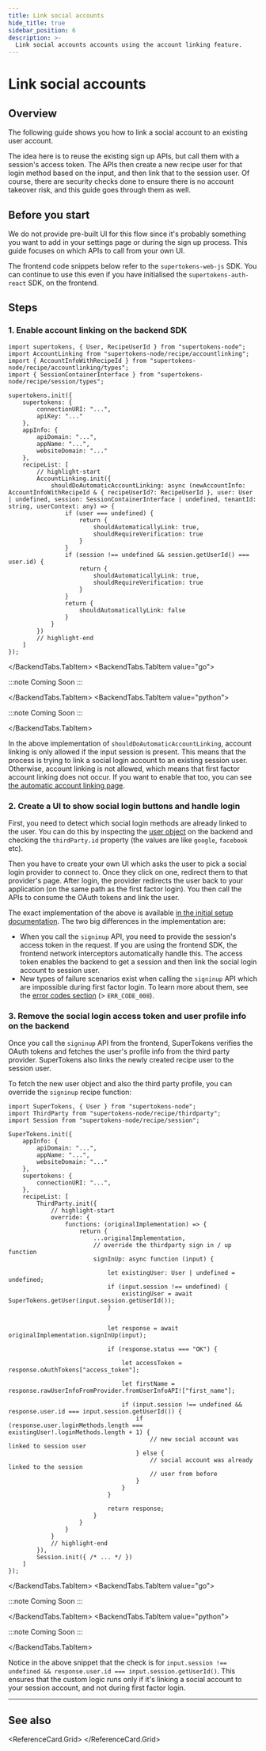 ```yaml
---
title: Link social accounts
hide_title: true
sidebar_position: 6
description: >-
  Link social accounts accounts using the account linking feature.
---
```



# Link social accounts

## Overview

The following guide shows you how to link a social account to an existing user account.

The idea here is to reuse the existing sign up APIs, but call them with a session's access token.
The APIs then create a new recipe user for that login method based on the input, and then link that to the session user.
Of course, there are security checks done to ensure there is no account takeover risk, and this guide goes through them as well.


## Before you start

<PaidFeatureCallout />

We do not provide pre-built UI for this flow since it's probably something you want to add in your settings page or during the sign up process. This guide focuses on which APIs to call from your own UI.

The frontend code snippets below refer to the `supertokens-web-js` SDK. You can continue to use this even if you have initialised the `supertokens-auth-react` SDK, on the frontend. 



## Steps

### 1. Enable account linking on the backend SDK

<BackendTabs>
<BackendTabs.TabItem value="nodejs">

```tsx
import supertokens, { User, RecipeUserId } from "supertokens-node";
import AccountLinking from "supertokens-node/recipe/accountlinking";
import { AccountInfoWithRecipeId } from "supertokens-node/recipe/accountlinking/types";
import { SessionContainerInterface } from "supertokens-node/recipe/session/types";

supertokens.init({
    supertokens: {
        connectionURI: "...",
        apiKey: "..."
    },
    appInfo: {
        apiDomain: "...",
        appName: "...",
        websiteDomain: "..."
    },
    recipeList: [
        // highlight-start
        AccountLinking.init({
            shouldDoAutomaticAccountLinking: async (newAccountInfo: AccountInfoWithRecipeId & { recipeUserId?: RecipeUserId }, user: User | undefined, session: SessionContainerInterface | undefined, tenantId: string, userContext: any) => {
                if (user === undefined) {
                    return {
                        shouldAutomaticallyLink: true,
                        shouldRequireVerification: true
                    }
                }
                if (session !== undefined && session.getUserId() === user.id) {
                    return {
                        shouldAutomaticallyLink: true,
                        shouldRequireVerification: true
                    }
                }
                return {
                    shouldAutomaticallyLink: false
                }
            }
        })
        // highlight-end
    ]
});
```

</BackendTabs.TabItem>
<BackendTabs.TabItem value="go">

:::note
Coming Soon
:::

</BackendTabs.TabItem>
<BackendTabs.TabItem value="python">

:::note
Coming Soon
:::

</BackendTabs.TabItem>
</BackendTabs>

In the above implementation of `shouldDoAutomaticAccountLinking`, account linking is only allowed if the input session is present. This means that the process is trying to link a social login account to an existing session user. Otherwise, account linking is not allowed, which means that first factor account linking does not occur. If you want to enable that too, you can see [the automatic account linking page](./automatic-account-linking).

### 2. Create a UI to show social login buttons and handle login

First, you need to detect which social login methods are already linked to the user. You can do this by inspecting the [user object](/docs/references/backend-sdks/user-object) on the backend and checking the `thirdParty.id` property (the values are like `google`, `facebook` etc).

Then you have to create your own UI which asks the user to pick a social login provider to connect to. Once they click on one, redirect them to that provider's page. After login, the provider redirects the user back to your application (on the same path as the first factor login). You then call the APIs to consume the OAuth tokens and link the user.

The exact implementation of the above is available [in the initial setup documentation](/docs/authentication/social/initial-setup). The two big differences in the implementation are:
- When you call the `signinup` API, you need to provide the session's access token in the request. If you are using the frontend SDK, the frontend network interceptors automatically handle this. The access token enables the backend to get a session and then link the social login account to session user.
- New types of failure scenarios exist when calling the `signinup` API which are impossible during first factor login. To learn more about them, see the [error codes section](./automatic-account-linking#err_code_001) (> `ERR_CODE_008`).

### 3. Remove the social login access token and user profile info on the backend

Once you call the `signinup` API from the frontend, SuperTokens verifies the OAuth tokens and fetches the user's profile info from the third party provider. SuperTokens also links the newly created recipe user to the session user.

To fetch the new user object and also the third party profile, you can override the `signinup` recipe function:

<BackendTabs>
<BackendTabs.TabItem value="nodejs">

```tsx
import SuperTokens, { User } from "supertokens-node";
import ThirdParty from "supertokens-node/recipe/thirdparty";
import Session from "supertokens-node/recipe/session";

SuperTokens.init({
    appInfo: {
        apiDomain: "...",
        appName: "...",
        websiteDomain: "..."
    },
    supertokens: {
        connectionURI: "...",
    },
    recipeList: [
        ThirdParty.init({
            // highlight-start
            override: {
                functions: (originalImplementation) => {
                    return {
                        ...originalImplementation,
                        // override the thirdparty sign in / up function
                        signInUp: async function (input) {

                            let existingUser: User | undefined = undefined;
                            if (input.session !== undefined) {
                                existingUser = await SuperTokens.getUser(input.session.getUserId());
                            }


                            let response = await originalImplementation.signInUp(input);

                            if (response.status === "OK") {

                                let accessToken = response.oAuthTokens["access_token"];

                                let firstName = response.rawUserInfoFromProvider.fromUserInfoAPI!["first_name"];

                                if (input.session !== undefined && response.user.id === input.session.getUserId()) {
                                    if (response.user.loginMethods.length === existingUser!.loginMethods.length + 1) {
                                        // new social account was linked to session user
                                    } else {
                                        // social account was already linked to the session
                                        // user from before
                                    }
                                }
                            }

                            return response;
                        }
                    }
                }
            }
            // highlight-end
        }),
        Session.init({ /* ... */ })
    ]
});
```

</BackendTabs.TabItem>
<BackendTabs.TabItem value="go">

:::note
Coming Soon
:::

</BackendTabs.TabItem>
<BackendTabs.TabItem value="python">

:::note
Coming Soon
:::

</BackendTabs.TabItem>
</BackendTabs>

Notice in the above snippet that the check is for `input.session !== undefined && response.user.id === input.session.getUserId()`. This ensures that the custom logic runs only if it's linking a social account to your session account, and not during first factor login.

---

## See also

<ReferenceCard.Grid>
  <ReferenceCard href="/docs/post-authentication/account-linking/automatic-account-linking" label="Automatic Account Linking" />
  <ReferenceCard href="/docs/post-authentication/account-linking/add-passwords-to-an-existing-account" label="Add Passwords to an Account" />
  <ReferenceCard href="/docs/post-authentication/account-linking/manual-account-linking" label="Manual Account Linking" />
  <ReferenceCard href="/docs/authentication/social/initial-setup" label="Social Login Setup" />
  <ReferenceCard href="/docs/post-authentication/user-management/common-actions" label="User Management Actions" />
</ReferenceCard.Grid>

